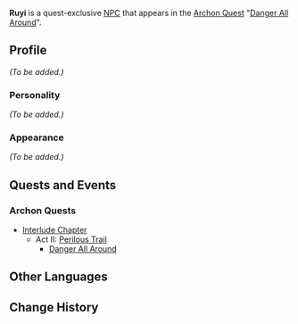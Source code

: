 {{Meta
<!-- Remove this template after adding the missing info -->
|missing_NPC_profile  = yes
}}
{{Character Infobox
|type             = Quest NPC
|image            = NPC Ruyi.png
|region           = Liyue
}}
'''Ruyi''' is a quest-exclusive [[NPC]] that appears in the [[Archon Quest]] "[[Danger All Around]]".

==Profile==
<!-- detailed story/lore information goes here -->
''(To be added.)''

===Personality===
''(To be added.)''

===Appearance===
''(To be added.)''

==Quests and Events==
===Archon Quests===
* [[Interlude Chapter]]
** Act II: [[Perilous Trail]]
*** [[Danger All Around]]

==Other Languages==
{{Other Languages|default_hidden = 1
|en      = Ruyi
|zhs     = 如意
|zhs_rm  = Rúyì
|zht     = 如意
|zht_rm  = Rúyì
|ja      = 如意
|ja_rm   = Jo'i{{Assumed}}
|ko      = {{tt|여의|如意}}
|ko_rm   = Yeo-ui
|es      = Ruyi
|fr      = Ruyi
|ru      = Жу И
|th      = Ruyi
|vi      = Ruyi
|de      = Ruyi
|id      = Ruyi
|pt      = Ruyi
}}

==Change History==
{{Change History|2.7}}
